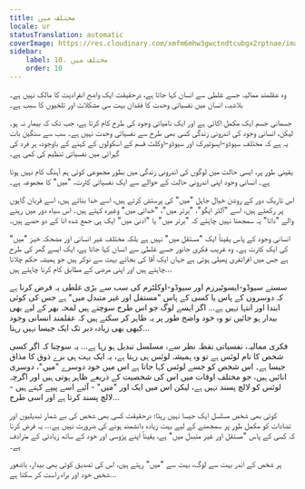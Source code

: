 ```yaml
---
title: مختلف میں
locale: ur
statusTranslation: automatic
coverImage: https://res.cloudinary.com/xmfm6mhw3gwctndtcubgx2rptnae/image/upload/v1740468922/small_cover_tratado_de_psicologia_revolucionaria_a4c0dca4e0.webp
sidebar:
    label: 10. مختلف میں
    order: 10
---
```

وہ عقلمند ممالیہ جسے غلطی سے انسان کہا جاتا ہے، درحقیقت ایک واضح انفرادیت کا مالک نہیں ہے۔ بلاشبہ، انسان میں نفسیاتی وحدت کا فقدان بہت سی مشکلات اور تلخیوں کا سبب ہے۔

جسمانی جسم ایک مکمل اکائی ہے اور ایک نامیاتی وجود کی طرح کام کرتا ہے، جب تک کہ بیمار نہ ہو۔ لیکن، انسانی وجود کی اندرونی زندگی کسی بھی طرح سے نفسیاتی وحدت نہیں ہے۔ سب سے سنگین بات یہ ہے کہ مختلف سیوڈو-ایسوٹیرک اور سیوڈو-اوکلٹ قسم کے اسکولوں کے کہنے کے باوجود، ہر فرد کی گہرائی میں نفسیاتی تنظیم کی کمی ہے۔

یقینی طور پر، ایسی حالت میں لوگوں کی اندرونی زندگی میں بطور مجموعی کوئی ہم آہنگ کام نہیں ہوتا ہے۔ انسانی وجود اپنی اندرونی حالت کے حوالے سے ایک نفسیاتی کثرت، "میں" کا مجموعہ ہے۔

اس تاریک دور کے روشن خیال جاہل "میں" کی پرستش کرتے ہیں، اسے خدا بناتے ہیں، اسے قربان گاہوں پر رکھتے ہیں، اسے "آلٹر ایگو"، "برتر میں"، "خدائی میں" وغیرہ کہتے ہیں۔ اس سیاہ دور میں رہنے والے "دانا" یہ سمجھنا نہیں چاہتے کہ "برتر میں" یا "ادنیٰ میں" ایک ہی جمع شدہ انا کے دو حصے ہیں۔

انسانی وجود کے پاس یقیناً ایک "مستقل میں" نہیں ہے بلکہ مختلف غیر انسانی اور مضحکہ خیز "میں" کی ایک کثرت ہے۔ وہ غریب فکری جانور جسے غلطی سے انسان کہا جاتا ہے، ایک ایسے گھر کی طرح ہے جس میں افراتفری پھیلی ہوئی ہے جہاں ایک آقا کی بجائے بہت سے نوکر ہیں جو ہمیشہ حکم چلانا چاہتے ہیں اور اپنی مرضی کے مطابق کام کرنا چاہتے ہیں...

سستے سیوڈو-ایسوٹیرزم اور سیوڈو-اوکلٹزم کی سب سے بڑی غلطی یہ فرض کرنا ہے کہ دوسروں کے پاس یا کسی کے پاس "مستقل اور غیر متبدل میں" ہے جس کی کوئی ابتدا اور انتہا نہیں ہے... اگر ایسے لوگ جو اس طرح سوچتے ہیں لمحہ بھر کے لیے بھی بیدار ہو جائیں تو وہ خود واضح طور پر یہ ظاہر کر سکتے ہیں کہ عقلمند انسانی وجود کبھی بھی زیادہ دیر تک ایک جیسا نہیں رہتا...

فکری ممالیہ، نفسیاتی نقطہ نظر سے، مسلسل تبدیل ہو رہا ہے... یہ سوچنا کہ اگر کسی شخص کا نام لوئس ہے تو وہ ہمیشہ لوئس ہی رہتا ہے، یہ ایک بہت ہی برے ذوق کا مذاق جیسا ہے۔ اس شخص کو جسے لوئس کہا جاتا ہے اس میں خود دوسرے "میں"، دوسری انائیں ہیں، جو مختلف اوقات میں اس کی شخصیت کے ذریعے ظاہر ہوتی ہیں اور اگرچہ لوئس کو لالچ پسند نہیں ہے، لیکن اس میں ایک اور "میں" - آئیے اسے پیپے کہتے ہیں - لالچ پسند کرتا ہے اور اسی طرح...

کوئی بھی شخص مسلسل ایک جیسا نہیں رہتا؛ درحقیقت کسی بھی شخص کی بے شمار تبدیلیوں اور تضادات کو مکمل طور پر سمجھنے کے لیے بہت زیادہ دانشمند ہونے کی ضرورت نہیں ہے... یہ فرض کرنا کہ کسی کے پاس "مستقل اور غیر متبدل میں" ہے، یقیناً اپنے پڑوسی اور خود کے ساتھ زیادتی کے مترادف ہے۔

ہر شخص کے اندر بہت سے لوگ، بہت سے "میں" رہتے ہیں، اس کی تصدیق کوئی بھی بیدار، باشعور شخص خود اور براہ راست کر سکتا ہے...

